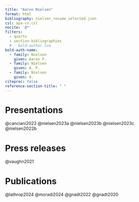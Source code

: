 ```yaml
---
title: "Aaron Nielsen"
format: html
bibliography: nielsen_resume_selected.json
csl: apa-cv.csl
nocite: '@*'
filters:
  - quarto
  - section-bibliographies
  # - bold-author.lua
bold-auth-name:
  - family: Nielsen
    given: Aaron P.
  - family: Nielsen
    given: A. P.
  - family: Nielsen
    given: A.
citeproc: false
reference-section-title: " "  
---
```


# Presentations {#sec-presentations}

::: {.hidden}

@canciani2023
@nielsen2023a
@nielsen2023b
@nielsen2023c
@nielsen2022b

:::

# Press releases {#sec-press-releases}

::: {.hidden}

@vaughn2021

:::

# Publications {#sec-publications}

::: {.hidden}

@lathrop2024
@moradi2024
@gnadt2022
@gnadt2020

:::
